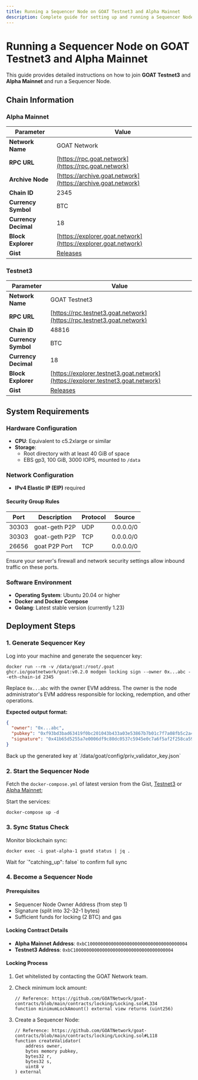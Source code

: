 ```yaml
---
title: Running a Sequencer Node on GOAT Testnet3 and Alpha Mainnet
description: Complete guide for setting up and running a Sequencer Node (2 BTC lock) on GOAT Testnet3 and Alpha Mainnet
---
```



# Running a Sequencer Node on GOAT Testnet3 and Alpha Mainnet

This guide provides detailed instructions on how to join **GOAT Testnet3** and **Alpha Mainnet** and run a Sequencer Node.

## Chain Information

### Alpha Mainnet

| Parameter               | Value                                                                   |
|-------------------------|-------------------------------------------------------------------------|
| **Network Name**        | GOAT Network                                                            |
| **RPC URL**             | [https://rpc.goat.network](https://rpc.goat.network)                   |
| **Archive Node**        | [https://archive.goat.network](https://archive.goat.network)          |
| **Chain ID**            | 2345                                                                    |
| **Currency Symbol**     | BTC                                                                     |
| **Currency Decimal**    | 18                                                                      |
| **Block Explorer**      | [https://explorer.goat.network](https://explorer.goat.network)         |
| **Gist**                | [Releases](https://github.com/GOATNetwork/goat/blob/main/docker/mainnet.yaml)      |

### Testnet3

| Parameter               | Value                                                                   |
|-------------------------|-------------------------------------------------------------------------|
| **Network Name**        | GOAT Testnet3                                                           |
| **RPC URL**             | [https://rpc.testnet3.goat.network](https://rpc.testnet3.goat.network) |
| **Chain ID**            | 48816                                                                   |
| **Currency Symbol**     | BTC                                                                     |
| **Currency Decimal**    | 18                                                                      |
| **Block Explorer**      | [https://explorer.testnet3.goat.network](https://explorer.testnet3.goat.network) |
| **Gist**                | [Releases](https://github.com/GOATNetwork/goat/blob/main/docker/testnet3.yaml)      |

## System Requirements

### Hardware Configuration

- **CPU**: Equivalent to c5.2xlarge or similar
- **Storage**:
  - Root directory with at least 40 GiB of space
  - EBS gp3, 100 GiB, 3000 IOPS, mounted to `/data`

### Network Configuration

- **IPv4 Elastic IP (EIP)** required

#### Security Group Rules

| Port  | Description        | Protocol | Source    |
| ----- | ------------------ | -------- | --------- |
| 30303 | goat-geth P2P      | UDP      | 0.0.0.0/0 |
| 30303 | goat-geth P2P      | TCP      | 0.0.0.0/0 |
| 26656 | goat P2P Port      | TCP      | 0.0.0.0/0 |

<Callout type="info">
  Ensure your server's firewall and network security settings allow inbound traffic on these ports.
</Callout>

### Software Environment

- **Operating System**: Ubuntu 20.04 or higher
- **Docker and Docker Compose**
- **Golang**: Latest stable version (currently 1.23)

## Deployment Steps

### 1. Generate Sequencer Key

Log into your machine and generate the sequencer key:

```bash:pages/builders/sequencers/validator.mdx
docker run --rm -v /data/goat:/root/.goat ghcr.io/goatnetwork/goat:v0.2.0 modgen locking sign --owner 0x...abc --eth-chain-id 2345
```

Replace `0x...abc` with the owner EVM address. The owner is the node administrator's EVM address responsible for locking, redemption, and other operations.

**Expected output format:**

```json
{
  "owner": "0x...abc",
  "pubkey": "0xf93bd3bad63419f0bc201043b433a03e53867b7b01c7f7a08fb5c2a4e14ce89bd6303df7e5bca824c5c6526aa748f4eef20d9879de26bfda0b00414cb6b76ff8",
  "signature": "0x41b65d5255a7e0006df9c80dc0537c5945e0c7a6f5af2f258ca5969f665f16654449d79355ec2f00d847c4949024216d979057808ccd3dfaf3d8b5d6aa51b1d100"
}
```

<Callout type="warning">
  Back up the generated key at `/data/goat/config/priv_validator_key.json`
</Callout>

### 2. Start the Sequencer Node

Fetch the `docker-compose.yml` of latest version from the Gist, [Testnet3](https://github.com/GOATNetwork/goat/blob/main/docker/testnet3.yaml) or [Alpha Mainnet](https://github.com/GOATNetwork/goat/blob/main/docker/mainnet.yaml);

Start the services:

```bash:pages/builders/sequencers/validator.mdx
docker-compose up -d
```

### 3. Sync Status Check

Monitor blockchain sync:

```bash:pages/builders/sequencers/validator.mdx
docker exec -i goat-alpha-1 goatd status | jq .
```

<Callout type="info">
  Wait for `"catching_up": false` to confirm full sync
</Callout>

### 4. Become a Sequencer Node

#### Prerequisites

- Sequencer Node Owner Address (from step 1)
- Signature (split into 32-32-1 bytes)
- Sufficient funds for locking (2 BTC) and gas

#### Locking Contract Details

- **Alpha Mainnet Address**: `0xbC10000000000000000000000000000000000004`
- **Testnet3 Address**: `0xbC10000000000000000000000000000000000004`

#### Locking Process

1. Get whitelisted by contacting the GOAT Network team.
2. Check minimum lock amount:

    ```solidity:contracts/Locking.sol
    // Reference: https://github.com/GOATNetwork/goat-contracts/blob/main/contracts/locking/Locking.sol#L334
    function minimumLockAmount() external view returns (uint256)
    ```

3. Create a Sequencer Node:

    ```solidity:contracts/Locking.sol
    // Reference: https://github.com/GOATNetwork/goat-contracts/blob/main/contracts/locking/Locking.sol#L118
    function createValidator(
        address owner,
        bytes memory pubkey,
        bytes32 r,
        bytes32 s,
        uint8 v
    ) external
    ```

